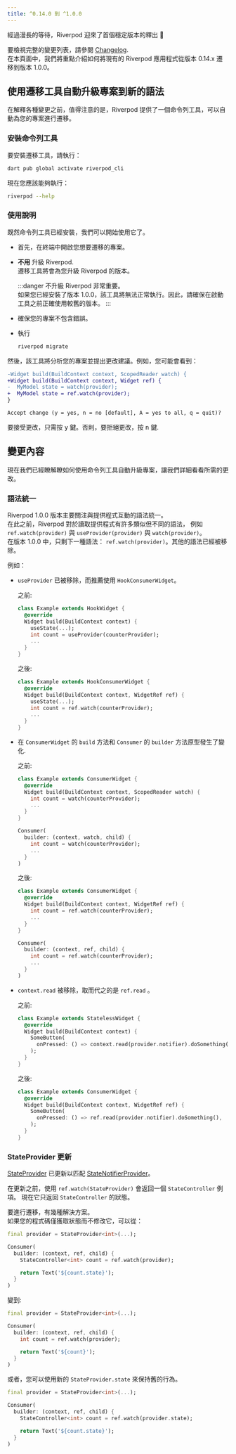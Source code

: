 ---
title: ^0.14.0 到 ^1.0.0
---



經過漫長的等待，Riverpod 迎來了首個穩定版本的釋出 👏

要檢視完整的變更列表，請參閱 [Changelog](https://pub.dev/packages/flutter_riverpod/changelog#100).  
在本頁面中，我們將重點介紹如何將現有的 Riverpod 應用程式從版本 0.14.x 遷移到版本 1.0.0。

## 使用遷移工具自動升級專案到新的語法

在解釋各種變更之前，值得注意的是，Riverpod 提供了一個命令列工具，可以自動為您的專案進行遷移。

### 安裝命令列工具

要安裝遷移工具，請執行：

```sh
dart pub global activate riverpod_cli
```

現在您應該能夠執行：

```sh
riverpod --help
```

### 使用說明

既然命令列工具已經安裝，我們可以開始使用它了。

- 首先，在終端中開啟您想要遷移的專案。
- **不用** 升級 Riverpod.  
  遷移工具將會為您升級 Riverpod 的版本。

  :::danger
  不升級 Riverpod 非常重要。  
  如果您已經安裝了版本 1.0.0，該工具將無法正常執行。因此，請確保在啟動工具之前正確使用較舊的版本。
  :::

- 確保您的專案不包含錯誤。
- 執行
  ```sh
  riverpod migrate
  ```

然後，該工具將分析您的專案並提出更改建議。例如，您可能會看到：

```diff
-Widget build(BuildContext context, ScopedReader watch) {
+Widget build(BuildContext context, Widget ref) {
-  MyModel state = watch(provider);
+  MyModel state = ref.watch(provider);
}

Accept change (y = yes, n = no [default], A = yes to all, q = quit)?
```

要接受更改，只需按 <kbd>y</kbd> 鍵。否則，要拒絕更改，按 <kbd>n</kbd> 鍵.

## 變更內容

現在我們已經瞭解瞭如何使用命令列工具自動升級專案，讓我們詳細看看所需的更改。


### 語法統一

Riverpod 1.0.0 版本主要關注與提供程式互動的語法統一。  
在此之前，Riverpod 對於讀取提供程式有許多類似但不同的語法，
例如 `ref.watch(provider)` 與 `useProvider(provider)` 與 `watch(provider)`。  
在版本 1.0.0 中，只剩下一種語法： `ref.watch(provider)`。其他的語法已經被移除。

例如：

- `useProvider` 已被移除，而推薦使用 `HookConsumerWidget`。

  之前:

  ```dart
  class Example extends HookWidget {
    @override
    Widget build(BuildContext context) {
      useState(...);
      int count = useProvider(counterProvider);
      ...
    }
  }
  ```

  之後:

  ```dart
  class Example extends HookConsumerWidget {
    @override
    Widget build(BuildContext context, WidgetRef ref) {
      useState(...);
      int count = ref.watch(counterProvider);
      ...
    }
  }
  ```

- 在 `ConsumerWidget` 的 `build` 方法和 `Consumer` 的 `builder` 方法原型發生了變化.
 
  之前:

  ```dart
  class Example extends ConsumerWidget {
    @override
    Widget build(BuildContext context, ScopedReader watch) {
      int count = watch(counterProvider);
      ...
    }
  }

  Consumer(
    builder: (context, watch, child) {
      int count = watch(counterProvider);
      ...
    }
  )
  ```

  之後:

  ```dart
  class Example extends ConsumerWidget {
    @override
    Widget build(BuildContext context, WidgetRef ref) {
      int count = ref.watch(counterProvider);
      ...
    }
  }

  Consumer(
    builder: (context, ref, child) {
      int count = ref.watch(counterProvider);
      ...
    }
  )
  ```

- `context.read` 被移除，取而代之的是 `ref.read` 。

  之前:

  ```dart
  class Example extends StatelessWidget {
    @override
    Widget build(BuildContext context) {
      SomeButton(
        onPressed: () => context.read(provider.notifier).doSomething(),
      );
    }
  }
  ```

  之後:

  ```dart
  class Example extends ConsumerWidget {
    @override
    Widget build(BuildContext context, WidgetRef ref) {
      SomeButton(
        onPressed: () => ref.read(provider.notifier).doSomething(),
      );
    }
  }
  ```

### StateProvider 更新

[StateProvider] 已更新以匹配 [StateNotifierProvider]。

在更新之前，使用 `ref.watch(StateProvider)` 會返回一個 `StateController` 例項。
現在它只返回 `StateController` 的狀態。

要進行遷移，有幾種解決方案。  
如果您的程式碼僅獲取狀態而不修改它，可以從：

```dart
final provider = StateProvider<int>(...);

Consumer(
  builder: (context, ref, child) {
    StateController<int> count = ref.watch(provider);

    return Text('${count.state}');
  }
)
```

變到:

```dart
final provider = StateProvider<int>(...);

Consumer(
  builder: (context, ref, child) {
    int count = ref.watch(provider);

    return Text('${count}');
  }
)
```

或者，您可以使用新的 `StateProvider.state` 來保持舊的行為。

```dart
final provider = StateProvider<int>(...);

Consumer(
  builder: (context, ref, child) {
    StateController<int> count = ref.watch(provider.state);

    return Text('${count.state}');
  }
)
```

[statenotifierprovider]: ../providers/state_notifier_provider
[stateprovider]: ../providers/state_provider
[statenotifier]: https://pub.dev/documentation/state_notifier/latest/state_notifier/StateNotifier-class.html
